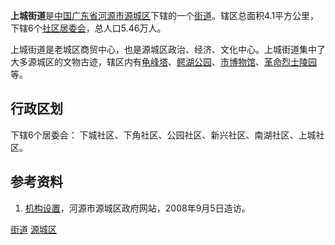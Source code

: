 {{中国乡级行政区
|行政区全称 = 上城街道
|景观照片文件名 = Shangcheng.jpg
|景观照片描述 = 俯瞰上城街道（新丰江对岸）
|位置图文件名 = 
|位置图描述 = 
|汉语拼音 = 
|通用拼音 = 
|上级行政区 = [[源城区|源城区]]
|行政区类别 = 
|行政区划代码 = 
|政府驻地 = 
|地理坐标 = 
|总面积 = 4平方公里
|户籍人口 = 4.56万人
|户籍人口年份 = 2009年
|常住人口 = 5.46万人
|常住人口年份 = 2007年
|人口密度 = 
|行政区划 = 
|村委会 = 
|居委会 = 6
|邮政编码 = 
|电话区号 = 
|官方网站 = 
}}
'''上城街道'''是[[中华人民共和国|中国]][[广东省|广东省]][[河源市|河源市]][[源城区|源城区]]下辖的一个[[街道_(行政区划)|街道]]。辖区总面积4.1平方公里，下辖6个[[社区|社区]][[居委会|居委会]]，总人口5.46万人。

上城街道是老城区商贸中心，也是源城区政治、经济、文化中心。上城街道集中了大多源城区的文物古迹，辖区内有[[龟峰塔|龟峰塔]]、[[鳄湖公园|鳄湖公园]]、[[河源市博物馆|市博物馆]]、[[河源市烈士陵园|革命烈士陵园]]等。

== 行政区划 ==
下辖6个居委会： 下城社区、下角社区、公园社区、新兴社区、南湖社区、上城社区。

== 参考资料 ==
#[https://web.archive.org/web/20081011043726/http://www.gdyc.gov.cn/html/deptInfo.jsp?DEPTID=110 机构设置]，河源市源城区政府网站，2008年9月5日造访。

{{Geographic Location (8-way)
 | 西北 = 
 | 北 = [[新丰江|新丰江]]
 | 東北 = 
 | 西 = [[新江街道|新江街道]]
 | 中央 = 上城街道
 | 東 = [[东江|东江]]
 | 西南 = 
 | 南 = [[源南镇|源南镇]]
 | 東南 = 
}}

{{GD-stub}}
{{河源市源城区行政区划}}

[[Category:源城区行政区划|街道]]
[[Category:河源街道_(行政区划)|源城区]]